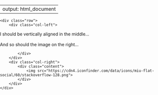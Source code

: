 <style>
html, body {
    width: 100%;
    height: 100%;
    margin: 0;
    padding: 0;
}
section {
    width: 100%;
    min-height: 100%;
    display:table;
    height:inherit;
}
.row {
    width: 100%;
    height: 100%;
    display:table-row;
    background: #ddd;
}
.col-left, .col-right {
    width: 50%;
    display: table-cell;
    vertical-align: middle;
}
.col-left {
    background: MidnightBlue
}
.col-right {
    background: ForestGreen;
    text-align: center;
}
}
</style>

---
output: html_document
---


    <div class="row">
        <div class="col-left">
I should be vertically aligned in the middle...<br><br>And so should the image on the right...


            </div>
        </div>
        <div class="col-right">
            <div class="content">
                <img src="https://cdn4.iconfinder.com/data/icons/miu-flat-social/60/stackoverflow-128.png">
            </div>
        </div>
    </div>
